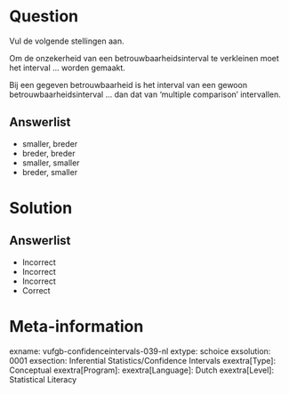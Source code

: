 Question
========

Vul de volgende stellingen aan. 

Om de onzekerheid van een betrouwbaarheidsinterval te verkleinen moet het interval ... worden gemaakt.

Bij een gegeven betrouwbaarheid is het interval van een gewoon betrouwbaarheidsinterval ... dan dat van ‘multiple comparison’ intervallen.
  
Answerlist
----------
* smaller, breder
* breder, breder
* smaller, smaller
* breder, smaller

Solution
========

Answerlist
----------
* Incorrect
* Incorrect
* Incorrect
* Correct

Meta-information
================
exname: vufgb-confidenceintervals-039-nl
extype: schoice
exsolution: 0001
exsection: Inferential Statistics/Confidence Intervals
exextra[Type]: Conceptual
exextra[Program]: 
exextra[Language]: Dutch
exextra[Level]: Statistical Literacy